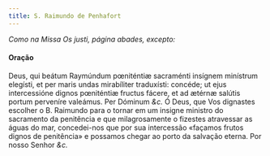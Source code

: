```yaml
---
title: S. Raimundo de Penhafort
---
```


<em>Como na Missa Os justi, página abades, excepto:</em>

<h4 class="text-center">Oração</h4>
<div class="grid grid-cols-2 gap-5">
  <span class="text-justify">
    Deus, qui beátum Raymúndum pœniténtiæ sacraménti insígnem minístrum
    elegísti, et per maris undas mirabíliter traduxísti: concéde; ut ejus
    intercessióne dignos pœniténtiæ fructus fácere, et ad ætérnæ salútis portum
    perveníre valeámus. Per Dóminum <em>&c.</em>
  </span>
  <span class="text-justify">
    Ó Deus, que Vos dignastes escolher o B. Raimundo para o tornar em um insigne
    ministro do sacramento da penitência e que milagrosamente o fizestes
    atravessar as águas do mar, concedei-nos que por sua intercessão «façamos
    frutos dignos de penitência» e possamos chegar ao porto da salvação eterna.
    Por nosso Senhor <em>&c.</em>
  </span>
</div>
